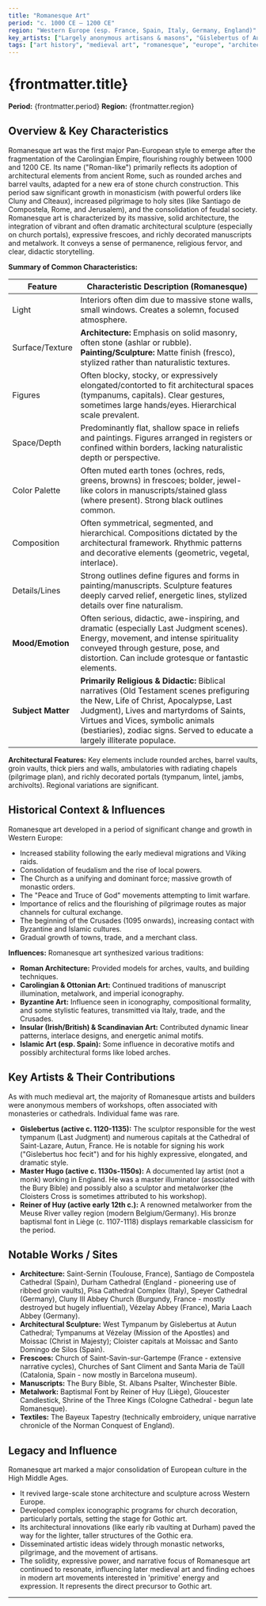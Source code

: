 ```yaml
---
title: "Romanesque Art"
period: "c. 1000 CE – 1200 CE"
region: "Western Europe (esp. France, Spain, Italy, Germany, England)"
key_artists: ["Largely anonymous artisans & masons", "Gislebertus of Autun (sculptor)", "Master Hugo (illuminator)"]
tags: ["art history", "medieval art", "romanesque", "europe", "architecture", "sculpture", "manuscript illumination", "fresco", "pilgrimage", "monasticism", "11th century", "12th century"]
---
```


# {frontmatter.title}

**Period:** {frontmatter.period}
**Region:** {frontmatter.region}

## Overview & Key Characteristics

Romanesque art was the first major Pan-European style to emerge after the fragmentation of the Carolingian Empire, flourishing roughly between 1000 and 1200 CE. Its name ("Roman-like") primarily reflects its adoption of architectural elements from ancient Rome, such as rounded arches and barrel vaults, adapted for a new era of stone church construction. This period saw significant growth in monasticism (with powerful orders like Cluny and Cîteaux), increased pilgrimage to holy sites (like Santiago de Compostela, Rome, and Jerusalem), and the consolidation of feudal society. Romanesque art is characterized by its massive, solid architecture, the integration of vibrant and often dramatic architectural sculpture (especially on church portals), expressive frescoes, and richly decorated manuscripts and metalwork. It conveys a sense of permanence, religious fervor, and clear, didactic storytelling.

**Summary of Common Characteristics:**

| Feature         | Characteristic Description (Romanesque)                                                     |
|-----------------|---------------------------------------------------------------------------------------------|
| Light           | Interiors often dim due to massive stone walls, small windows. Creates a solemn, focused atmosphere. |
| Surface/Texture | **Architecture:** Emphasis on solid masonry, often stone (ashlar or rubble). **Painting/Sculpture:** Matte finish (fresco), stylized rather than naturalistic textures. |
| Figures         | Often blocky, stocky, or expressively elongated/contorted to fit architectural spaces (tympanums, capitals). Clear gestures, sometimes large hands/eyes. Hierarchical scale prevalent. |
| Space/Depth     | Predominantly flat, shallow space in reliefs and paintings. Figures arranged in registers or confined within borders, lacking naturalistic depth or perspective. |
| Color Palette   | Often muted earth tones (ochres, reds, greens, browns) in frescoes; bolder, jewel-like colors in manuscripts/stained glass (where present). Strong black outlines common. |
| Composition     | Often symmetrical, segmented, and hierarchical. Compositions dictated by the architectural framework. Rhythmic patterns and decorative elements (geometric, vegetal, interlace). |
| Details/Lines   | Strong outlines define figures and forms in painting/manuscripts. Sculpture features deeply carved relief, energetic lines, stylized details over fine naturalism. |
| **Mood/Emotion**| Often serious, didactic, awe-inspiring, and dramatic (especially Last Judgment scenes). Energy, movement, and intense spirituality conveyed through gesture, pose, and distortion. Can include grotesque or fantastic elements. |
| **Subject Matter**| **Primarily Religious & Didactic:** Biblical narratives (Old Testament scenes prefiguring the New, Life of Christ, Apocalypse, Last Judgment), Lives and martyrdoms of Saints, Virtues and Vices, symbolic animals (bestiaries), zodiac signs. Served to educate a largely illiterate populace. |

**Architectural Features:** Key elements include rounded arches, barrel vaults, groin vaults, thick piers and walls, ambulatories with radiating chapels (pilgrimage plan), and richly decorated portals (tympanum, lintel, jambs, archivolts). Regional variations are significant.

## Historical Context & Influences

Romanesque art developed in a period of significant change and growth in Western Europe:
* Increased stability following the early medieval migrations and Viking raids.
* Consolidation of feudalism and the rise of local powers.
* The Church as a unifying and dominant force; massive growth of monastic orders.
* The "Peace and Truce of God" movements attempting to limit warfare.
* Importance of relics and the flourishing of pilgrimage routes as major channels for cultural exchange.
* The beginning of the Crusades (1095 onwards), increasing contact with Byzantine and Islamic cultures.
* Gradual growth of towns, trade, and a merchant class.

**Influences:** Romanesque art synthesized various traditions:
* **Roman Architecture:** Provided models for arches, vaults, and building techniques.
* **Carolingian & Ottonian Art:** Continued traditions of manuscript illumination, metalwork, and imperial iconography.
* **Byzantine Art:** Influence seen in iconography, compositional formality, and some stylistic features, transmitted via Italy, trade, and the Crusades.
* **Insular (Irish/British) & Scandinavian Art:** Contributed dynamic linear patterns, interlace designs, and energetic animal motifs.
* **Islamic Art (esp. Spain):** Some influence in decorative motifs and possibly architectural forms like lobed arches.

## Key Artists & Their Contributions

As with much medieval art, the majority of Romanesque artists and builders were anonymous members of workshops, often associated with monasteries or cathedrals. Individual fame was rare.
* **Gislebertus (active c. 1120-1135):** The sculptor responsible for the west tympanum (Last Judgment) and numerous capitals at the Cathedral of Saint-Lazare, Autun, France. He is notable for signing his work ("Gislebertus hoc fecit") and for his highly expressive, elongated, and dramatic style.
* **Master Hugo (active c. 1130s-1150s):** A documented lay artist (not a monk) working in England. He was a master illuminator (associated with the Bury Bible) and possibly also a sculptor and metalworker (the Cloisters Cross is sometimes attributed to his workshop).
* **Reiner of Huy (active early 12th c.):** A renowned metalworker from the Meuse River valley region (modern Belgium/Germany). His bronze baptismal font in Liège (c. 1107-1118) displays remarkable classicism for the period.

## Notable Works / Sites

* **Architecture:** Saint-Sernin (Toulouse, France), Santiago de Compostela Cathedral (Spain), Durham Cathedral (England - pioneering use of ribbed groin vaults), Pisa Cathedral Complex (Italy), Speyer Cathedral (Germany), Cluny III Abbey Church (Burgundy, France - mostly destroyed but hugely influential), Vézelay Abbey (France), Maria Laach Abbey (Germany).
* **Architectural Sculpture:** West Tympanum by Gislebertus at Autun Cathedral; Tympanums at Vézelay (Mission of the Apostles) and Moissac (Christ in Majesty); Cloister capitals at Moissac and Santo Domingo de Silos (Spain).
* **Frescoes:** Church of Saint-Savin-sur-Gartempe (France - extensive narrative cycles), Churches of Sant Climent and Santa Maria de Taüll (Catalonia, Spain - now mostly in Barcelona museum).
* **Manuscripts:** The Bury Bible, St. Albans Psalter, Winchester Bible.
* **Metalwork:** Baptismal Font by Reiner of Huy (Liège), Gloucester Candlestick, Shrine of the Three Kings (Cologne Cathedral - begun late Romanesque).
* **Textiles:** The Bayeux Tapestry (technically embroidery, unique narrative chronicle of the Norman Conquest of England).

## Legacy and Influence

Romanesque art marked a major consolidation of European culture in the High Middle Ages.
* It revived large-scale stone architecture and sculpture across Western Europe.
* Developed complex iconographic programs for church decoration, particularly portals, setting the stage for Gothic art.
* Its architectural innovations (like early rib vaulting at Durham) paved the way for the lighter, taller structures of the Gothic era.
* Disseminated artistic ideas widely through monastic networks, pilgrimage, and the movement of artisans.
* The solidity, expressive power, and narrative focus of Romanesque art continued to resonate, influencing later medieval art and finding echoes in modern art movements interested in 'primitive' energy and expression. It represents the direct precursor to Gothic art.

---